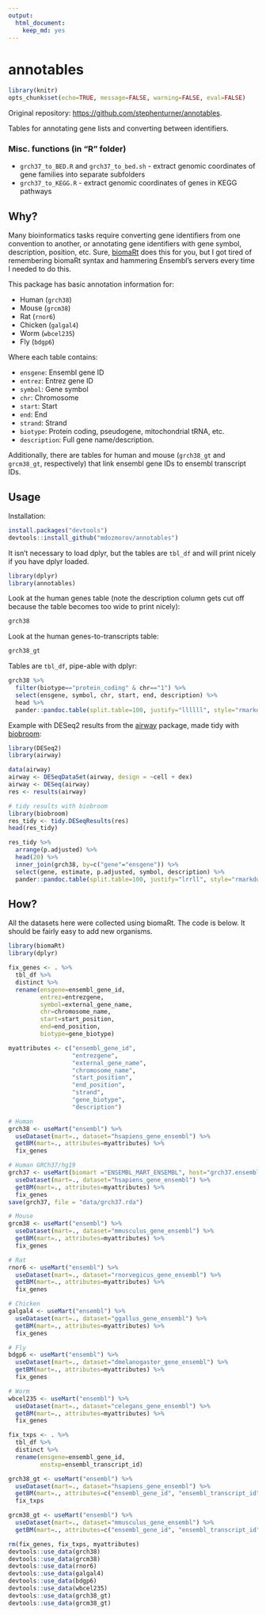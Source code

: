 ```yaml
---
output: 
  html_document: 
    keep_md: yes
---
```


# annotables

```r
library(knitr)
opts_chunk$set(echo=TRUE, message=FALSE, warning=FALSE, eval=FALSE)
```

Original repository: [https://github.com/stephenturner/annotables](https://github.com/stephenturner/annotables).

Tables for annotating gene lists and converting between identifiers.

### Misc. functions (in "R" folder)

- `grch37_to_BED.R` and `grch37_to_bed.sh` - extract genomic coordinates of gene families into separate subfolders
- `grch37_to_KEGG.R` - extract genomic coordinates of genes in KEGG pathways


## Why?

Many bioinformatics tasks require converting gene identifiers from one convention to another, or annotating gene identifiers with gene symbol, description, position, etc. Sure, [biomaRt](https://bioconductor.org/packages/release/bioc/html/biomaRt.html) does this for you, but I got tired of remembering biomaRt syntax and hammering Ensembl's servers every time I needed to do this.

This package has basic annotation information for:

- Human (`grch38`)
- Mouse (`grcm38`)
- Rat (`rnor6`)
- Chicken (`galgal4`)
- Worm (`wbcel235`)
- Fly (`bdgp6`)

Where each table contains:

- `ensgene`: Ensembl gene ID
- `entrez`: Entrez gene ID
- `symbol`: Gene symbol
- `chr`: Chromosome
- `start`: Start
- `end`: End
- `strand`: Strand
- `biotype`: Protein coding, pseudogene, mitochondrial tRNA, etc.
- `description`: Full gene name/description.

Additionally, there are tables for human and mouse (`grch38_gt` and `grcm38_gt`, respectively) that link ensembl gene IDs to ensembl transcript IDs.

## Usage

Installation:

```r
install.packages("devtools")
devtools::install_github("mdozmorov/annotables")
```

It isn't necessary to load dplyr, but the tables are `tbl_df` and will print nicely if you have dplyr loaded.

```r
library(dplyr)
library(annotables)
```

Look at the human genes table (note the description column gets cut off because the table becomes too wide to print nicely):

```r
grch38
```

Look at the human genes-to-transcripts table:

```r
grch38_gt
```

Tables are `tbl_df`, pipe-able with dplyr:

```r
grch38 %>% 
  filter(biotype=="protein_coding" & chr=="1") %>% 
  select(ensgene, symbol, chr, start, end, description) %>% 
  head %>% 
  pander::pandoc.table(split.table=100, justify="llllll", style="rmarkdown")
```


Example with DESeq2 results from the [airway](https://bioconductor.org/packages/release/data/experiment/html/airway.html) package, made tidy with [biobroom](http://www.bioconductor.org/packages/devel/bioc/html/biobroom.html):

```r
library(DESeq2)
library(airway)

data(airway)
airway <- DESeqDataSet(airway, design = ~cell + dex)
airway <- DESeq(airway)
res <- results(airway)

# tidy results with biobroom
library(biobroom)
res_tidy <- tidy.DESeqResults(res)
head(res_tidy)
```

```r
res_tidy %>% 
  arrange(p.adjusted) %>% 
  head(20) %>% 
  inner_join(grch38, by=c("gene"="ensgene")) %>% 
  select(gene, estimate, p.adjusted, symbol, description) %>% 
  pander::pandoc.table(split.table=100, justify="lrrll", style="rmarkdown")
```

## How?

All the datasets here were collected using biomaRt. The code is below. It should be fairly easy to add new organisms.

```r
library(biomaRt)
library(dplyr)

fix_genes <- . %>% 
  tbl_df %>% 
  distinct %>% 
  rename(ensgene=ensembl_gene_id,
         entrez=entrezgene,
         symbol=external_gene_name,
         chr=chromosome_name,
         start=start_position,
         end=end_position,
         biotype=gene_biotype)

myattributes <- c("ensembl_gene_id",
                  "entrezgene",
                  "external_gene_name",
                  "chromosome_name",
                  "start_position",
                  "end_position",
                  "strand",
                  "gene_biotype",
                  "description")

# Human
grch38 <- useMart("ensembl") %>% 
  useDataset(mart=., dataset="hsapiens_gene_ensembl") %>% 
  getBM(mart=., attributes=myattributes) %>% 
  fix_genes

# Human GRCh37/hg19
grch37 <- useMart(biomart ="ENSEMBL_MART_ENSEMBL", host="grch37.ensembl.org", path="/biomart/martservice") %>%
  useDataset(mart=., dataset="hsapiens_gene_ensembl") %>% 
  getBM(mart=., attributes=myattributes) %>% 
  fix_genes
save(grch37, file = "data/grch37.rda")

# Mouse
grcm38 <- useMart("ensembl") %>% 
  useDataset(mart=., dataset="mmusculus_gene_ensembl") %>% 
  getBM(mart=., attributes=myattributes) %>% 
  fix_genes

# Rat
rnor6 <- useMart("ensembl") %>% 
  useDataset(mart=., dataset="rnorvegicus_gene_ensembl") %>% 
  getBM(mart=., attributes=myattributes) %>% 
  fix_genes

# Chicken
galgal4 <- useMart("ensembl") %>% 
  useDataset(mart=., dataset="ggallus_gene_ensembl") %>% 
  getBM(mart=., attributes=myattributes) %>% 
  fix_genes

# Fly
bdgp6 <- useMart("ensembl") %>% 
  useDataset(mart=., dataset="dmelanogaster_gene_ensembl") %>% 
  getBM(mart=., attributes=myattributes) %>% 
  fix_genes

# Worm
wbcel235 <- useMart("ensembl") %>% 
  useDataset(mart=., dataset="celegans_gene_ensembl") %>% 
  getBM(mart=., attributes=myattributes) %>% 
  fix_genes
```

```r
fix_txps <- . %>% 
  tbl_df %>% 
  distinct %>% 
  rename(ensgene=ensembl_gene_id,
         enstxp=ensembl_transcript_id)

grch38_gt <- useMart("ensembl") %>% 
  useDataset(mart=., dataset="hsapiens_gene_ensembl") %>% 
  getBM(mart=., attributes=c("ensembl_gene_id", "ensembl_transcript_id")) %>% 
  fix_txps

grcm38_gt <- useMart("ensembl") %>% 
  useDataset(mart=., dataset="mmusculus_gene_ensembl") %>% 
  getBM(mart=., attributes=c("ensembl_gene_id", "ensembl_transcript_id")) 
```

```r
rm(fix_genes, fix_txps, myattributes)
devtools::use_data(grch38)
devtools::use_data(grcm38)
devtools::use_data(rnor6)
devtools::use_data(galgal4)
devtools::use_data(bdgp6)
devtools::use_data(wbcel235)
devtools::use_data(grch38_gt)
devtools::use_data(grcm38_gt)
```


